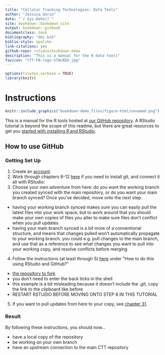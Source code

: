 ```yaml
--- 
title: "Cellular Tracking Technologies: Data Tools"
author: "Jessica Gorzo"
date: "`r Sys.Date()`"
site: bookdown::bookdown_site
output: bookdown::gitbook
documentclass: book
bibliography: "doc.bib"
biblio-style: apalike
link-citations: yes
github-repo: rstudio/bookdown-demo
description: "This is a manual for the R data tools"
favicon: "CTT-FB-logo-STACKED.jpg"
---
```

```r
options(tinytex.verbose = TRUE)
library(knitr)
```
# Instructions {-}

```r
knitr::include_graphics("bookdown-demo_files/figure-html/unnamed.png")
```

This is a manual for the R tools hosted at [our GitHub repository](https://github.com/cellular-tracking-technologies/data_tools). A RStudio tutorial is beyond the scope of this readme, but there are great resources to get you [started with installing R and RStudio](https://www.earthdatascience.org/courses/earth-analytics/document-your-science/setup-r-rstudio/).

## How to use GitHub {-}  

### Getting Set Up {-}  

1. Create an [account](https://github.com).
2. Work through chapters 6-12 [here](https://happygitwithr.com/install-git.html) if you need to install git, and connect it all with RStudio: 
3. Choose your own adventure from here: do you want the working branch you created synced with the main repository, or do you want your main branch synced? Once you've decided, move onto the next step.
  + having your working branch synced makes sure you can easily pull the latest files into your work space, but to work around that you should make your own copies of files you alter to make sure files don't conflict when you pull updates   
  + having your main branch synced is a bit more of a conventional structure, and means that changes pulled won't automatically propagate to your working branch. you could e.g. pull changes to the main branch, and use that as a reference to see what changes you want to pull into your working copy, and resolve conflicts before merging  
4. Follow the instructions (at least through 5) [here](https://r-bio.github.io/intro-git-rstudio/) under "How to do this using RStudio and GitHub?"
  + [the repository to fork](https://github.com/cellular-tracking-technologies/data_tools)
  + you don't need to enter the back ticks in the shell  
  + this example is a bit misleading because it doesn't include the .git, copy the link to the clipboard like before  
  + RESTART RSTUDIO BEFORE MOVING ONTO STEP 6 IN THIS TUTORIAL  
5. If you want to pull updates from here to your copy, see [chapter 31](https://happygitwithr.com/upstream-changes.html#pull-changes-from-upstream).  

### Result {-}  

By following these instructions, you should now...  

* have a local copy of the repository  
* be working on your own branch  
* have an upstream connection to the main CTT repository  
